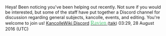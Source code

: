 Heya! Been noticing you've been helping out recently. Not sure if you would be interested, but some of the staff have put together a Discord channel for discussion regarding general subjects, kancolle, events, and editing. You're welcome to join us! [http://discord.me/kancollewiki KancolleWiki Discord] [[User:Ravien|<span style="color:#50c878"><font face="Blackadder ITC" size="4"> Ravien</font> </span>]] <font size="2">([[User talk:Ravien|talk]])</font> 03:29, 28 August 2016 (UTC)